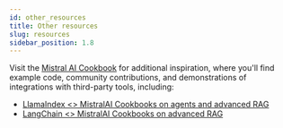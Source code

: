 ```yaml
---
id: other_resources
title: Other resources
slug: resources
sidebar_position: 1.8
---
```


Visit the [Mistral AI Cookbook](https://github.com/mistralai/cookbook) for additional inspiration, 
where you'll find example code, community contributions, and demonstrations of integrations with third-party tools, including:
- [LlamaIndex \<\> MistralAI Cookbooks on agents and advanced RAG](https://github.com/mistralai/cookbook/tree/main/third_party/LlamaIndex)
- [LangChain \<\> MistralAI Cookbooks on advanced RAG](https://github.com/mistralai/cookbook/tree/main/third_party/langchain)
